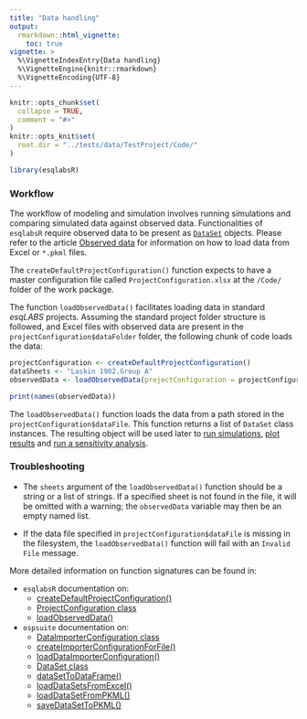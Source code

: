 ```yaml
---
title: "Data handling"
output: 
  rmarkdown::html_vignette:
    toc: true
vignette: >
  %\VignetteIndexEntry{Data handling}
  %\VignetteEngine{knitr::rmarkdown}
  %\VignetteEncoding{UTF-8}
---
```


```r
knitr::opts_chunk$set(
  collapse = TRUE,
  comment = "#>"
)
knitr::opts_knit$set(
  root.dir = "../tests/data/TestProject/Code/"
)
```

```r
library(esqlabsR)
```

### Workflow

The workflow of modeling and simulation involves running simulations and comparing simulated data against observed data. Functionalities of `esqlabsR` require observed data to be present as [`DataSet`](https://www.open-systems-pharmacology.org/OSPSuite-R/reference/DataSet.html) objects. Please refer to the article [Observed data](https://www.open-systems-pharmacology.org/OSPSuite-R/articles/observed-data.html) for information on how to load data from Excel or `*.pkml` files.

The `createDefaultProjectConfiguration()` function expects to have a master configuration file called `ProjectConfiguration.xlsx` at the `/Code/` folder of the work package.

The function `loadObservedData()` facilitates loading data in standard *esqLABS* projects. Assuming the standard project folder structure is followed, and Excel files with observed data are present in the `projectConfiguration$dataFolder` folder, the following chunk of code loads the data:

```r
projectConfiguration <- createDefaultProjectConfiguration()
dataSheets <- "Laskin 1982.Group A"
observedData <- loadObservedData(projectConfiguration = projectConfiguration, sheets = dataSheets)

print(names(observedData))
```

The `loadObservedData()` function loads the data from a path stored in the `projectConfiguration$dataFile`. This function returns a list of `DataSet` class instances. The resulting object will be used later to [run simulations](example-workflow.html), [plot results](example-visualization.html) and [run a sensitivity analysis](sensitivity-analysis.html).

### Troubleshooting

* The `sheets` argument of the `loadObservedData()` function should be a string or a list of strings. If a specified sheet is not found in the file, it will be omitted with a warning; the `observedData` variable may then be an empty named list.

* If the data file specified in `projectConfiguration$dataFile` is missing in the filesystem, the `loadObservedData()` function will fail with an `Invalid File` message.

More detailed information on function signatures can be found in:

* `esqlabsR` documentation on:
    * [createDefaultProjectConfiguration()](https://esqlabs.github.io/esqlabsR/reference/createDefaultProjectConfiguration.html)
    * [ProjectConfiguration class](https://esqlabs.github.io/esqlabsR/reference/ProjectConfiguration.html)
    * [loadObservedData()](https://esqlabs.github.io/esqlabsR/reference/loadObservedData.html)
* `ospsuite` documentation on:
    * [DataImporterConfiguration class](https://www.open-systems-pharmacology.org/OSPSuite-R/reference/DataImporterConfiguration.html)
    * [createImporterConfigurationForFile()](https://www.open-systems-pharmacology.org/OSPSuite-R/reference/createImporterConfigurationForFile.html)
    * [loadDataImporterConfiguration()](https://www.open-systems-pharmacology.org/OSPSuite-R/reference/loadDataImporterConfiguration.html)
    * [DataSet class](https://www.open-systems-pharmacology.org/OSPSuite-R/reference/DataSet.html)
    * [dataSetToDataFrame()](https://www.open-systems-pharmacology.org/OSPSuite-R/reference/dataSetToDataFrame.html)
    * [loadDataSetsFromExcel()](https://www.open-systems-pharmacology.org/OSPSuite-R/reference/loadDataSetsFromExcel.html)
    * [loadDataSetFromPKML()](https://www.open-systems-pharmacology.org/OSPSuite-R/reference/loadDataSetFromPKML.html)
    * [saveDataSetToPKML()](https://www.open-systems-pharmacology.org/OSPSuite-R/reference/saveDataSetToPKML.html)
